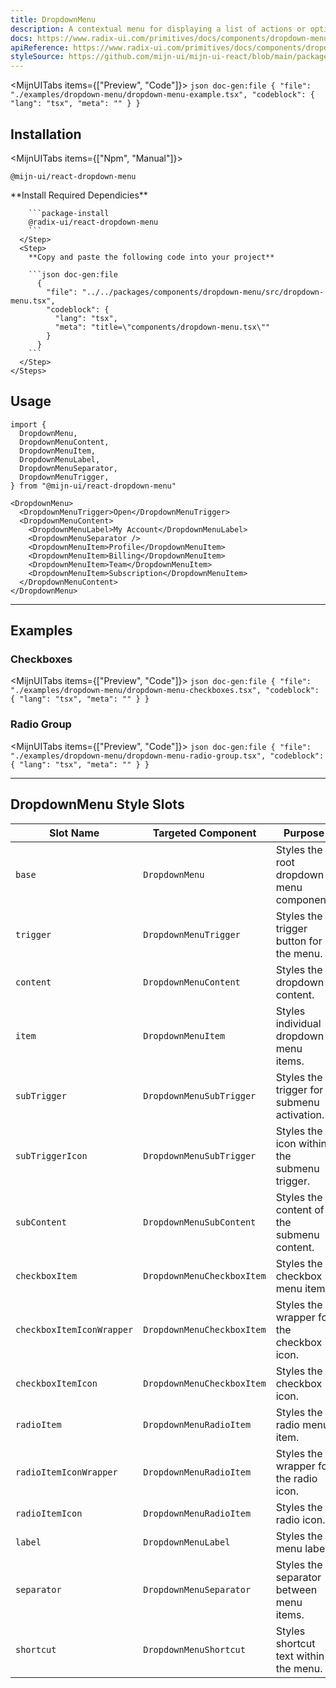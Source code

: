 ```yaml
---
title: DropdownMenu
description: A contextual menu for displaying a list of actions or options.
docs: https://www.radix-ui.com/primitives/docs/components/dropdown-menu
apiReference: https://www.radix-ui.com/primitives/docs/components/dropdown-menu#api-reference
styleSource: https://github.com/mijn-ui/mijn-ui-react/blob/main/packages/theme/src/components/dropdown-menu.ts
---
```


<MijnUITabs items={["Preview", "Code"]}>
  <MijnUITabsContent value="Preview">
    <ComponentPreview name="dropdown-menu-example">
      <DropdownMenuExample />
    </ComponentPreview>
  </MijnUITabsContent>
  <MijnUITabsContent value="Code">
    ```json doc-gen:file
    {
      "file": "./examples/dropdown-menu/dropdown-menu-example.tsx",
      "codeblock": {
        "lang": "tsx",
        "meta": ""
      }
    }
    ```
  </MijnUITabsContent>
</MijnUITabs>

## Installation

<MijnUITabs items={["Npm", "Manual"]}>
  <MijnUITabsContent value="Npm">
  ```package-install
  @mijn-ui/react-dropdown-menu
  ```
  </MijnUITabsContent>
  <MijnUITabsContent value="Manual">
    <Steps>
      <Step>
        **Install Required Dependicies**

        ```package-install
        @radix-ui/react-dropdown-menu
        ```
      </Step>
      <Step>
        **Copy and paste the following code into your project**

        ```json doc-gen:file
          {
            "file": "../../packages/components/dropdown-menu/src/dropdown-menu.tsx",
            "codeblock": {
              "lang": "tsx",
              "meta": "title=\"components/dropdown-menu.tsx\""
            }
          }
        ```
      </Step>
    </Steps>

  </MijnUITabsContent>
</MijnUITabs>

## Usage

```tsx
import {
  DropdownMenu,
  DropdownMenuContent,
  DropdownMenuItem,
  DropdownMenuLabel,
  DropdownMenuSeparator,
  DropdownMenuTrigger,
} from "@mijn-ui/react-dropdown-menu"
```

```tsx
<DropdownMenu>
  <DropdownMenuTrigger>Open</DropdownMenuTrigger>
  <DropdownMenuContent>
    <DropdownMenuLabel>My Account</DropdownMenuLabel>
    <DropdownMenuSeparator />
    <DropdownMenuItem>Profile</DropdownMenuItem>
    <DropdownMenuItem>Billing</DropdownMenuItem>
    <DropdownMenuItem>Team</DropdownMenuItem>
    <DropdownMenuItem>Subscription</DropdownMenuItem>
  </DropdownMenuContent>
</DropdownMenu>
```

---

## Examples

### Checkboxes

<MijnUITabs items={["Preview", "Code"]}>
  <MijnUITabsContent value="Preview">
    <ComponentPreview name="dropdown-menu-checkboxes">
      <DropdownMenuCheckboxes />
    </ComponentPreview>
  </MijnUITabsContent>
  <MijnUITabsContent value="Code">
    ```json doc-gen:file
    {
      "file": "./examples/dropdown-menu/dropdown-menu-checkboxes.tsx",
      "codeblock": {
        "lang": "tsx",
        "meta": ""
      }
    }
    ```
  </MijnUITabsContent>
</MijnUITabs>

### Radio Group

<MijnUITabs items={["Preview", "Code"]}>
  <MijnUITabsContent value="Preview">
    <ComponentPreview name="dropdown-menu-radio-group">
      <DropdownMenuRadioGroup />
    </ComponentPreview>
  </MijnUITabsContent>
  <MijnUITabsContent value="Code">
    ```json doc-gen:file
    {
      "file": "./examples/dropdown-menu/dropdown-menu-radio-group.tsx",
      "codeblock": {
        "lang": "tsx",
        "meta": ""
      }
    }
    ```
  </MijnUITabsContent>
</MijnUITabs>

---

## DropdownMenu Style Slots

| **Slot Name**             | **Targeted Component**     | **Purpose**                                 |
| ------------------------- | -------------------------- | ------------------------------------------- |
| `base`                    | `DropdownMenu`             | Styles the root dropdown menu component.    |
| `trigger`                 | `DropdownMenuTrigger`      | Styles the trigger button for the menu.     |
| `content`                 | `DropdownMenuContent`      | Styles the dropdown content.                |
| `item`                    | `DropdownMenuItem`         | Styles individual dropdown menu items.      |
| `subTrigger`              | `DropdownMenuSubTrigger`   | Styles the trigger for submenu activation.  |
| `subTriggerIcon`          | `DropdownMenuSubTrigger`   | Styles the icon within the submenu trigger. |
| `subContent`              | `DropdownMenuSubContent`   | Styles the content of the submenu content.  |
| `checkboxItem`            | `DropdownMenuCheckboxItem` | Styles the checkbox menu item.              |
| `checkboxItemIconWrapper` | `DropdownMenuCheckboxItem` | Styles the wrapper for the checkbox icon.   |
| `checkboxItemIcon`        | `DropdownMenuCheckboxItem` | Styles the checkbox icon.                   |
| `radioItem`               | `DropdownMenuRadioItem`    | Styles the radio menu item.                 |
| `radioItemIconWrapper`    | `DropdownMenuRadioItem`    | Styles the wrapper for the radio icon.      |
| `radioItemIcon`           | `DropdownMenuRadioItem`    | Styles the radio icon.                      |
| `label`                   | `DropdownMenuLabel`        | Styles the menu label.                      |
| `separator`               | `DropdownMenuSeparator`    | Styles the separator between menu items.    |
| `shortcut`                | `DropdownMenuShortcut`     | Styles shortcut text within the menu.       |
